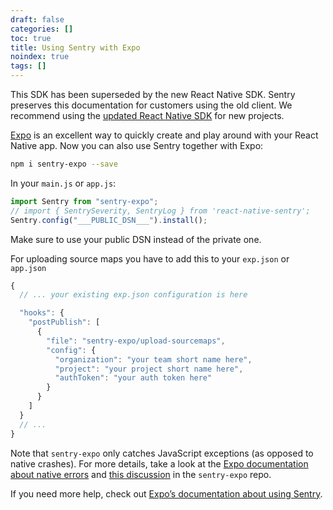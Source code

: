 ```yaml
---
draft: false
categories: []
toc: true
title: Using Sentry with Expo
noindex: true
tags: []
---
```


<Alert level="warning" title="Note">

This SDK has been superseded by the new React Native SDK. Sentry preserves this documentation for customers using the old client. We recommend using the [updated React Native SDK](/platforms/react-native/) for new projects.

</Alert>

[Expo](https://expo.io/) is an excellent way to quickly create and play around with your React Native app. Now you can also use Sentry together with Expo:

```bash
npm i sentry-expo --save
```

In your `main.js` or `app.js`:

```javascript
import Sentry from "sentry-expo";
// import { SentrySeverity, SentryLog } from 'react-native-sentry';
Sentry.config("___PUBLIC_DSN___").install();
```

Make sure to use your public DSN instead of the private one.

For uploading source maps you have to add this to your `exp.json` or `app.json`

```javascript
{
  // ... your existing exp.json configuration is here

  "hooks": {
    "postPublish": [
      {
        "file": "sentry-expo/upload-sourcemaps",
        "config": {
          "organization": "your team short name here",
          "project": "your project short name here",
          "authToken": "your auth token here"
        }
      }
    ]
  }
  // ...
}
```

Note that `sentry-expo` only catches JavaScript exceptions (as opposed to native crashes). For more details, take a look at the [Expo documentation about native errors](https://docs.expo.io/versions/latest/guides/errors/#what-about-native-errors) and [this discussion](https://github.com/expo/sentry-expo/issues/87) in the `sentry-expo` repo.

If you need more help, check out [Expo’s documentation about using Sentry](https://docs.expo.io/versions/latest/guides/using-sentry/).

